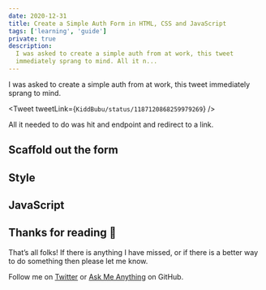 ```yaml
---
date: 2020-12-31
title: Create a Simple Auth Form in HTML, CSS and JavaScript
tags: ['learning', 'guide']
private: true
description:
  I was asked to create a simple auth from at work, this tweet
  immediately sprang to mind. All it n...
---
```


I was asked to create a simple auth from at work, this tweet
immediately sprang to mind.

<Tweet tweetLink={`KiddBubu/status/1187120868259979269`} />

All it needed to do was hit and endpoint and redirect to a link.

## Scaffold out the form

## Style

## JavaScript

## Thanks for reading 🙏

That’s all folks! If there is anything I have missed, or if there is a
better way to do something then please let me know.

Follow me on [Twitter] or [Ask Me Anything] on GitHub.

[twitter]: https://twitter.com/spences10
[ask me anything]: https://github.com/spences10/ama
